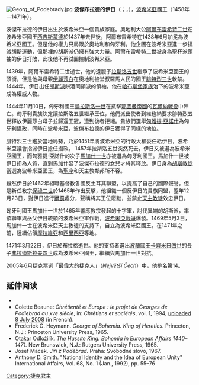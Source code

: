 {{expand|time=2015-02-13T02:32:23+00:00}}
{{unreferenced|time=2015-02-13T02:32:23+00:00}}
[[File:Georg_of_Podebrady.jpg|right]]
'''波傑布拉德的伊日'''（{{lang-cs|Jiří z Poděbrad}}；{{lang-de|link=no|Georg von Podiebrad}}，{{bd|1420年|4月23日|1471年|3月22日|catIdx=G}}），[[波希米亞|波希米亞]]國王（1458年－1471年）。

波傑布拉德的伊日出生於波希米亞一個貴族家庭。奧地利大公[[阿爾布雷希特二世_(德意志)|阿爾布雷希特二世]]在波希米亞國王[[西吉斯蒙德_(神聖羅馬帝國)|西吉斯蒙德]]於1437年去世後，阿爾布雷希特在1438年6月加冕為波希米亞國王。但是他的權力只局限於奧地利和匈牙利。他企圖在波希米亞進一步撲滅胡斯運動，但那裡的胡斯派仍擁有強大力量。阿爾布雷希特二世被身為聖杯派領袖的伊日打敗，此後他不再試圖控制波希米亞。

1439年，阿爾布雷希特二世逝世，他的遺腹子[[拉斯洛五世|拉斯洛五世]]繼承了波希米亞國王的頭銜，但是他與母親[[盧森堡的伊麗莎白|伊麗莎白]]在奧地利被堂叔羅馬人民的國王[[腓特烈三世_(神聖羅馬帝國)|腓特烈三世]]軟禁。1444年，伊日出任[[胡斯派|胡斯派]]餅酒同領派的領袖。他在[[哈布斯堡家族|哈布斯堡家族]]治下的波希米亞成為權威人物。

1444年11月10日，匈牙利國王[[瓦迪斯瓦夫三世·雅蓋隆契克|烏拉斯洛一世]]在抗擊[[鄂圖曼帝國|鄂圖曼帝國]]的[[瓦爾納戰役|瓦爾納戰役]]中陣亡。匈牙利貴族決定讓拉斯洛五世繼承王位，他們派出使者到維也納要求腓特烈五世釋放伊麗莎白母子並歸還王冠，遭到後者拒絕。貴族們選舉[[匈雅提·亞諾什|匈雅提·亞諾什]]為匈牙利攝政，同時在波希米亞，波傑布拉德的伊日獲得了同樣的地位。

腓特烈三世鑑於當地局勢，乃於1451年將波希米亞的行政大權委任給伊日，波希米亞議會指派伊日擔任攝政。 1457年拉斯洛五世突然死去，伊日又被選為波希米亞國王，而匈雅提·亞諾什的次子[[馬加什一世|馬加什一世]]亦被選為匈牙利國王。馬加什一世被伊日扣為人質，直到馬加什娶了波傑布拉德的女兒才將其釋放。伊日身為[[胡斯教徒|胡斯教徒]]當選為波希米亞國王，為[[聖座|聖座]]和天主教鄰邦所不容。

雖然伊日於1462年組職基督教各國反土耳其聯盟，以提高了自己的國際聲譽。但是新任教宗[[保祿二世|保祿二世]]於1465年作出反擊，他組織一個反伊日的貴族同盟，翌年12月23日，對伊日進行[[絕罰|絕罰]]處分，聲稱將其王位廢黜，並禁止[[天主教徒|天主教徒]]效忠伊日。

匈牙利國王馬加什一世於1465年響應教宗發起的十字軍，討伐異端的胡斯派，率領聯軍與岳父伊日統領的波希米亞軍作戰，[[波希米亞戰爭|波希米亞戰爭]]爆發。1469年5月3日，馬加什一世在波希米亞天主教徒的支持下，自立為波希米亞國王。在1471年之前，陸續佔領[[摩拉維亞|摩拉維亞]]和[[西里西亞|西里西亞]]等地。

1471年3月22日，伊日於布拉格逝世。他的支持者選出[[波蘭國王|波蘭國王]][[卡齊米日四世·雅蓋隆契克|卡齊米日四世]]的長子[[弗拉迪斯拉夫四世|弗拉迪斯拉夫四世]]成為波希米亞國王，繼續與馬加什一世對抗。

2005年6月捷克票選「[[最偉大的捷克人|最偉大的捷克人]]」（''Největší Čech''）中，他排名第14。

==延伸阅读==
* {{BBKL|p/podiebrad_g|band=21|autor=Claus Bernet|artikel=Podiebrad, Georg von|spalten=1183–1203}}
* Colette Beaune: ''Chrétienté et Europe : le projet de Georges de Podiebrad au xve siècle'', in: ''Chrétiens et sociétés'', vol. 1, 1994, [http://chretienssocietes.revues.org//index68.html uploaded 8 July 2008] {{Wayback|url=http://chretienssocietes.revues.org//index68.html |date=20111005110542 }} (in French).
* Frederick G. Heymann. ''George of Bohemia. King of Heretics.'' Princeton, N.J.: Princeton University Press, 1965.
* Otakar Odložilík. ''The Hussite King. Bohemia in European Affairs 1440–1471.'' New Brunswick, N.J.: Rutgers University Press, 1965.
* Josef Macek. ''Jiří z Poděbrad.'' Praha: Svobodné slovo, 1967.
* Anthony D. Smith. "National Identity and the Idea of European Unity" International Affairs, Vol. 68, No. 1 (Jan., 1992), pp. 55–76

{{Start box}}
{{S-hou|||1420年||1471年}}
{{S-reg}}
{{S-bef|before=[[拉斯洛五世|拉斯洛五世]]}}
{{S-ttl|title=[[捷克君主列表|波希米亞國王]]|years=1457年–1471年}} 
{{S-aft|after=[[弗拉迪斯拉夫四世|弗拉迪斯拉夫四世]]}}
{{S-end}}

{{Authority control}}
[[Category:捷克君主|Category:捷克君主]]